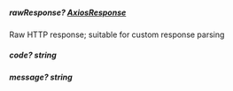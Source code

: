 ##### **rawResponse?** [AxiosResponse](https://axios-http.com/docs/res_schema)
Raw HTTP response; suitable for custom response parsing

##### **code?** string

##### **message?** string

